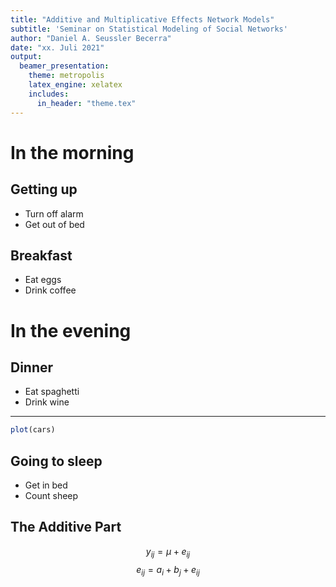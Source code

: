 ```yaml
---
title: "Additive and Multiplicative Effects Network Models"
subtitle: 'Seminar on Statistical Modeling of Social Networks'
author: "Daniel A. Seussler Becerra"
date: "xx. Juli 2021"
output:
  beamer_presentation:  
    theme: metropolis
    latex_engine: xelatex
    includes:
      in_header: "theme.tex"
---
```


# In the morning

## Getting up

- Turn off alarm
- Get out of bed

## Breakfast

- Eat eggs
- Drink coffee

# In the evening

## Dinner

- Eat spaghetti
- Drink wine

---

```r
plot(cars)
```

## Going to sleep

- Get in bed
- Count sheep

## The Additive Part

$$ y_{ij} = \mu + e_{ij}$$
$$ e_{ij} = a_i + b_j + e_{ij}$$
